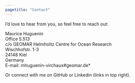 ---
pagetitle: "Contact"
---
<link rel="shortcut icon" type="image/x-icon" href="favicon.ico">
<link rel="stylesheet" href="styles.css" type="text/css">

I'd love to hear from you, so feel free to reach out:

Maurice Huguenin<br>
Office 5.513<br>
c/o GEOMAR Helmholtz Centre for Ocean Research<br>
Wischhofstr. 1-3<br>
24148 Kiel<br>
Germany<br>
<!---
Maurice Huguenin<br>
Clark 349, Mail Stop 21<br>
266 Woods Hole Road<br>
Woods Hole Oceanographic Institution<br>
Woods Hole, MA 02543<br>
United States<br>
--->
E-mail: mhuguenin-virchaux#geomar.de*<br>

Or connect with me on GitHub or Linkedin (links in top right).

